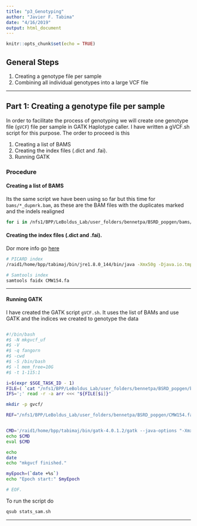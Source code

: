 ```yaml
---
title: "p3_Genotyping"
author: "Javier F. Tabima"
date: "4/16/2019"
output: html_document
---
```


```r
knitr::opts_chunk$set(echo = TRUE)
```

## General Steps

1. Creating a genotype file per sample
2. Combining all individual genotypes into a large VCF file

***

## Part 1: Creating a genotype file per sample

In order to facilitate the process of genotyping we will create one genotype file (`gVCF`) file per sample in GATK Haplotype caller. I have written a gVCF.sh script for this purpose. The order to proceed is this

1. Creating a list of BAMS
2. Creating the index files (.dict and .fai).
2. Running GATK

### Procedure

#### Creating a list of BAMS

Its the same script we have been using so far but this time for `bams/*_dupmrk.bam`, as these are the BAM files with the duplicates marked and the indels realigned 

```bash
for i in /nfs1/BPP/LeBoldus_Lab/user_folders/bennetpa/BSRD_popgen/bams/*_dupmrk.bam; do a=$(basename $i| sed 's/_dupmrk.bam//g'); b=$(readlink -f $i); printf $a";"$b"\n"; done > bams.list
```
#### Creating the index files (.dict and .fai).

Dor more info go [here](https://gatkforums.broadinstitute.org/gatk/discussion/1601/how-can-i-prepare-a-fasta-file-to-use-as-reference)

```bash
# PICARD index
/raid1/home/bpp/tabimaj/bin/jre1.8.0_144/bin/java -Xmx50g -Djava.io.tmpdir=/data -jar /raid1/home/bpp/tabimaj/bin/picard.jar CreateSequenceDictionary.jar R=CMW154.fa O=CMW154.dict

# Samtools index
samtools faidx CMW154.fa
```

***

#### Running GATK

I have created the GATK script `gVCF.sh`. It uses the list of BAMs and use GATK and the indices we created to genotype the data

```gVCF.sh

#!/bin/bash
#$ -N mkgvcf_uf
#$ -V
#$ -q fangorn
#$ -cwd
#$ -S /bin/bash
#$ -l mem_free=10G
#$ -t 1-115:1

i=$(expr $SGE_TASK_ID - 1)
FILE=( `cat "/nfs1/BPP/LeBoldus_Lab/user_folders/bennetpa/BSRD_popgen/bams.list" `)
IFS=';' read -r -a arr <<< "${FILE[$i]}"

mkdir -p gvcf/

REF="/nfs1/BPP/LeBoldus_Lab/user_folders/bennetpa/BSRD_popgen/CMW154.fa"


CMD='/raid1/home/bpp/tabimaj/bin/gatk-4.0.1.2/gatk --java-options "-Xmx10g -Djava.io.tmpdir=/data" HaplotypeCaller --reference $REF --ERC GVCF -ploidy 1 --input ${arr[1]} -O gvcf/${arr[0]}.g.vcf.gz'
echo $CMD
eval $CMD

echo
date
echo "mkgvcf finished."

myEpoch=(`date +%s`)
echo "Epoch start:" $myEpoch

# EOF.
```

To run the script do 

```bash
qsub stats_sam.sh
```

****
